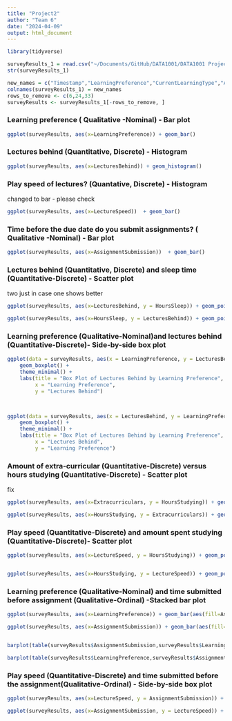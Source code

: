 ```yaml
---
title: "Project2"
author: "Team 6"
date: "2024-04-09"
output: html_document
---
```


```r
library(tidyverse)
```

```r
surveyResults_1 = read.csv("~/Documents/GitHub/DATA1001/DATA1001 Project responses with time - Sheet1 copy.csv")
str(surveyResults_1)
```
```r
new_names = c("Timestamp","LearningPreference","CurrentLearningType","AssignmentSubmission","LecturesBehind","LectureSpeed","WakeUp","Bedtime","HoursStudying","Extracurriculars","MealsDaily","HoursSleep")
colnames(surveyResults_1) = new_names
rows_to_remove <- c(6,24,33)
surveyResults <- surveyResults_1[-rows_to_remove, ]
```

### Learning preference ( Qualitative -Nominal) - Bar plot
```r

ggplot(surveyResults, aes(x=LearningPreference)) + geom_bar()


```
### Lectures behind (Quantitative, Discrete) - Histogram
```r

ggplot(surveyResults, aes(x=LecturesBehind)) + geom_histogram()

```
### Play speed of lectures?  (Quantative, Discrete) - Histogram

changed to bar - please check
```r

ggplot(surveyResults, aes(x=LectureSpeed))  + geom_bar()

```
### Time before the due date do you submit assignments? ( Qualitative -Nominal) - Bar plot
```r
ggplot(surveyResults, aes(x=AssignmentSubmission))  + geom_bar()

```



### Lectures behind (Quantitative, Discrete) and sleep time (Quantitative-Discrete)  - Scatter plot
two just in case one shows better
```r

ggplot(surveyResults, aes(x=LecturesBehind, y = HoursSleep)) + geom_point()

ggplot(surveyResults, aes(x=HoursSleep, y = LecturesBehind)) + geom_point()
```
### Learning preference (Qualitative-Nominal)and lectures behind (Quantitative-Discrete)- Side-by-side box plot
```r

ggplot(data = surveyResults, aes(x = LearningPreference, y = LecturesBehind)) +
    geom_boxplot() +
    theme_minimal() +
    labs(title = "Box Plot of Lectures Behind by Learning Preference",
         x = "Learning Preference",
         y = "Lectures Behind")
       


ggplot(data = surveyResults, aes(x = LecturesBehind, y = LearningPreference)) +
    geom_boxplot() +
    theme_minimal() +
    labs(title = "Box Plot of Lectures Behind by Learning Preference",
         x = "Lectures Behind",
         y = "Learning Preference")


```
### Amount of extra-curricular  (Quantitative-Discrete) versus hours studying (Quantitative-Discrete) - Scatter plot

fix

```r


ggplot(surveyResults, aes(x=Extracurriculars, y = HoursStudying)) + geom_point()

ggplot(surveyResults, aes(x=HoursStudying, y = Extracurriculars)) + geom_point()
```

### Play speed (Quantitative-Discrete) and amount spent studying (Quantitative-Discrete)- Scatter plot
```r

ggplot(surveyResults, aes(x=LectureSpeed, y = HoursStudying)) + geom_point()


ggplot(surveyResults, aes(x=HoursStudying, y = LectureSpeed)) + geom_point()

```
### Learning preference (Qualitative-Nominal) and time submitted before assignment (Qualitative-Ordinal) -Stacked bar plot
```r

ggplot(surveyResults, aes(x=LearningPreference)) + geom_bar(aes(fill=AssignmentSubmission))

ggplot(surveyResults, aes(x=AssignmentSubmission)) + geom_bar(aes(fill=LearningPreference))


barplot(table(surveyResults$AssignmentSubmission,surveyResults$LearningPreference))

barplot(table(surveyResults$LearningPreference,surveyResults$AssignmentSubmission))


```
### Play speed (Quantitative-Discrete) and time submitted before the assignment(Qualitative-Ordinal) - Side-by-side box plot
```r

ggplot(surveyResults, aes(x=LectureSpeed, y = AssignmentSubmission)) + geom_boxplot()

ggplot(surveyResults, aes(x=AssignmentSubmission, y = LectureSpeed)) + geom_boxplot()


```
